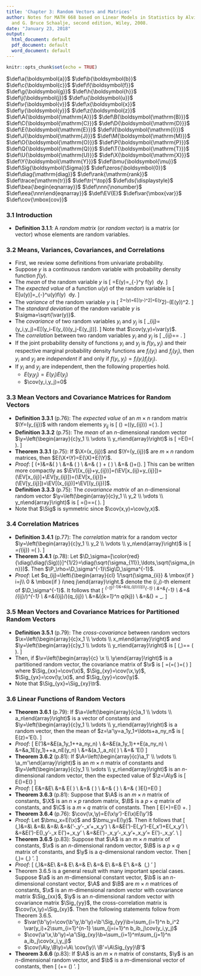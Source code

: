 ```yaml
---
title: 'Chapter 3: Random Vectors and Matrices'
author: Notes for MATH 668 based on Linear Models in Statistics by Alvin C. Rencher
  and G. Bruce Schaalje, second edition, Wiley, 2008.
date: "January 23, 2018"
output:
  html_document: default
  pdf_document: default
  word_document: default
---
```

```r
knitr::opts_chunk$set(echo = TRUE)
```

$\def\a{\boldsymbol{a}}$
$\def\b{\boldsymbol{b}}$
$\def\c{\boldsymbol{c}}$
$\def\f{\boldsymbol{f}}$
$\def\g{\boldsymbol{g}}$
$\def\h{\boldsymbol{h}}$
$\def\j{\boldsymbol{j}}$
$\def\u{\boldsymbol{u}}$
$\def\v{\boldsymbol{v}}$
$\def\x{\boldsymbol{x}}$
$\def\y{\boldsymbol{y}}$
$\def\z{\boldsymbol{z}}$
$\def\A{\boldsymbol{\mathrm{A}}}$
$\def\B{\boldsymbol{\mathrm{B}}}$
$\def\C{\boldsymbol{\mathrm{C}}}$
$\def\D{\boldsymbol{\mathrm{D}}}$
$\def\E{\boldsymbol{\mathrm{E}}}$
$\def\I{\boldsymbol{\mathrm{I}}}$
$\def\J{\boldsymbol{\mathrm{J}}}$
$\def\M{\boldsymbol{\mathrm{M}}}$
$\def\O{\boldsymbol{\mathrm{O}}}$
$\def\P{\boldsymbol{\mathrm{P}}}$
$\def\Q{\boldsymbol{\mathrm{Q}}}$
$\def\T{\boldsymbol{\mathrm{T}}}$
$\def\U{\boldsymbol{\mathrm{U}}}$
$\def\X{\boldsymbol{\mathrm{X}}}$
$\def\Y{\boldsymbol{\mathrm{Y}}}$
$\def\bmu{\boldsymbol{\mu}}$
$\def\Sig{\boldsymbol{\Sigma}}$
$\def\zeros{\boldsymbol{0}}$
$\def\diag{\mathrm{diag}}$
$\def\rank{\mathrm{rank}}$
$\def\trace{\mathrm{tr}}$
$\def\tr{^\top}$
$\def\ds{\displaystyle}$
$\def\bea{\begin{eqnarray}}$
$\def\nnn{\nonumber}$
$\def\eea{\nnn\end{eqnarray}}$
$\def\EV{E}$
$\def\var{\mbox{var}}$
$\def\cov{\mbox{cov}}$

### 3.1 Introduction
- **Definition 3.1.1**: A *random matrix* (or *random vector*) is a matrix (or vector) whose elements are random variables.

### 3.2 Means, Variances, Covariances, and Correlations
- First, we review some definitions from univariate probability.
- Suppose $y$ is a continuous random variable with probability density function $f(y)$.
- The *mean* of the random variable $y$ is 
\[
\mu=E(y)=\int_{-\infty}^\infty y f(y) \ dy.
\]
- The *expected value* of a function $u(y)$ of the random variable is 
\[
E[u(y)]=\int_{-\infty}^\infty u(y)f(y) \ dy.
\]
- The *variance* of the random variable $y$ is
\[
\sigma^2=\var(y)=E[(y-\mu)^2]=E(y^2)-(E(y))^2.
\]
- The *standard deviation* of the random variable $y$ is $\sigma=\sqrt{\var(y)}$.
- The *covariance* of two random variables $y_i$ and $y_j$ is
\[
\sigma_{ij}=\cov(y_i,y_j)=E[(y_i-E(y_i))(y_j-E(y_j))].
\]
Note that $\cov(y,y)=\var(y)$.
- The *correlation* between two random variables $y_i$ and $y_j$ is
\[
\rho_{ij}=\frac{\cov(y_i,y_j)}{\sqrt{\var(y_i)}\sqrt{\var(y_j)}}=\frac{\sigma_{ij}}{\sqrt{\sigma_{ii}\sigma_{jj}}} .
\]
- If the joint probability density of functions $y_i$ and $y_j$ is $f(y_i,y_j)$ and their respective  marginal probability density functions are $f_i(y_i)$ and $f_j(y_j)$, then $y_i$ and $y_j$ are *independent* if and only if $f(y_i,y_j)=f_i(y_i)f_j(y_j)$.
- If $y_i$ and $y_j$ are independent, then the following properties hold.
    + $E(y_i y_j)=E(y_i)E(y_j)$
    + $\cov(y_i,y_j)=0$

### 3.3 Mean Vectors and Covariance Matrices for Random Vectors
- **Definition 3.3.1** (p.76): The *expected value* of an $m \times n$ random matrix $\Y=(y_{ij})$ with random elements $y_{ij}$ is 
\[ 
\EV\left(\Y\right)
=\left(\EV\left(y_{ij}\right)\right)
=\left(\begin{array}{ccc}
\EV(y_{11}) & \cdots & \EV(y_{1n}) \\
\vdots & \ddots & \vdots \\
\EV(y_{m1}) & \cdots & \EV(y_{mn}) \\
\end{array}\right).
\]
- **Definition 3.3.2** (p.75): The *mean* of an $n$-dimensional random vector $\y=\left(\begin{array}{c}y_1 \\ \vdots \\ y_n\end{array}\right)$ is 
\[
\bmu=E(\y)=\left(\begin{array}{c}E(y_1) \\ \vdots \\ E(y_n)\end{array}\right).
\]
- **Theorem 3.3.1** (p.75): If $\X=(x_{ij})$ and $\Y=(y_{ij})$ are $m\times n$ random matrices, then
$E(\X+\Y)=E(\X)+E(\Y)$.
- *Proof*: 
\[ 
\bea
\nnn \EV(\X+\Y)&=&\left(\begin{array}{ccc}
\EV(x_{11}+y_{11}) & \cdots & \EV(x_{1n}+y_{1n}) \\
\vdots & \ddots & \vdots \\
\EV(x_{m1}+y_{m1}) & \cdots & \EV(x_{mn}+y_{mn}) \\
\end{array}\right) \\
\nnn &=& \left(\begin{array}{ccc}
\EV(x_{11})+\EV(y_{11}) & \cdots & \EV(x_{1n})+\EV(y_{1n}) \\
\vdots & \ddots & \vdots \\
\EV(x_{m1})+\EV(y_{m1}) & \cdots & \EV(x_{mn})+\EV(y_{mn}) \\
\end{array}\right) \\
\nnn &=& \left(\begin{array}{ccc}
\EV(x_{11}) & \cdots & \EV(x_{1n}) \\
\vdots & \ddots & \vdots \\
\EV(x_{m1}) & \cdots & \EV(x_{mn}) \\
\end{array}\right) +
\left(\begin{array}{ccc}
\EV(y_{11}) & \cdots & \EV(y_{1n}) \\
\vdots & \ddots & \vdots \\
\EV(y_{m1}) & \cdots & \EV(y_{mn}) \\
\end{array}\right) \\
\nnn &=& \EV(\X)+\EV(\Y).
\eea
\]
This can be written more compactly as $\EV[(x_{ij}+y_{ij})]=(\EV[x_{ij}+y_{ij}])=(\EV[x_{ij}]+\EV[y_{ij}])=(\EV[x_{ij}])+(\EV[y_{ij}])=\EV[(x_{ij})]+\EV[(y_{ij})]$.
- **Definition 3.3.3** (p.75): The *covariance matrix* of an $n$-dimensional random vector $\y=\left(\begin{array}{c}y_1 \\ y_2 \\ \vdots \\ y_n\end{array}\right)$ is
\[
\Sig=\cov\left(\y\right)=\EV\left[(\y-\EV(\y))(\y-\EV(\y))'\right] 
=\left(\begin{array}{cccc}
\var(y_1) & \cov(y_1,y_2) & \cdots & \cov(y_1,y_n) \\
\cov(y_2,y_1) & \var(y_2) & \cdots & \cov(y_2,y_n) \\
\vdots & \vdots & \ddots & \vdots \\
\cov(y_n,y_1) & \cov(y_n,y_2) & \cdots & \var(y_n) 
\end{array}\right).
\]
- Note that $\Sig$ is symmetric since $\cov(x,y)=\cov(y,x)$.

### 3.4 Correlation Matrices
- **Definition 3.4.1** (p.77): The *correlation* matrix for a random vector $\y=\left(\begin{array}{c}y_1 \\ y_2 \\ \vdots \\ y_n\end{array}\right)$ is 
\[
\P_\rho=(\rho_{ij})
=\left(\begin{array}{cccc}
1 & \rho_{12} & \cdots & \rho_{1n} \\
\rho_{21} & 1 & \cdots & \rho_{2n} \\
\vdots & \vdots & \ddots & \vdots \\
\rho_{n1} & \rho_{n2} & \cdots & 1 
\end{array}\right).
\]
- **Theorem 3.4.1** (p.78): Let $\D_\sigma=[\color{red}{\diag(\diag(\Sig))}]^{1/2}=\diag(\sqrt{\sigma_{11}},\ldots,\sqrt{\sigma_{nn}})$.
Then $\P_\rho=\D_\sigma^{-1}\Sig\D_\sigma^{-1}$.
- *Proof*: Let $q_{ij}=\left\{\begin{array}{cl} 1/\sqrt{\sigma_{ii}} & \mbox{if } i=j\\ 0 & \mbox{if } i\neq j\end{array}\right.$ denote the $(i,j)$-th element of $\D_\sigma^{-1}$.  It follows that
\[
\bea
\nnn \D_\sigma^{-1}\Sig\D_\sigma^{-1}&=&(q_{ij})(\sigma_{ij})\D_\sigma^{-1} \\
\nnn &=&\color{red}{\left(\sum_{k=1}^n q_{ik}\sigma_{kj}\right)}\D_\sigma^{-1} \\
\nnn &=&(\sigma_{ij}/\sqrt{\sigma_{ii}})\D_\sigma^{-1} \\
\nnn &=&(\sigma_{ij}/\sqrt{\sigma_{ii}})(q_{ij}) \\
\nnn &=&\left(\sum_{k=1}^n \frac{\sigma_{ik}}{\sqrt{\sigma_{ii}}}q_{kj}\right) \\
\nnn &=&\left(\frac{\sigma_{ij}}{\sqrt{\sigma_{ii}}\sqrt{\sigma_{jj}}}\right) = \P_\rho. 
\eea
\]

### 3.5 Mean Vectors and Covariance Matrices for Partitioned Random Vectors
- **Definition 3.5.1** (p.79): The *cross-covariance* between random vectors $\x=\left(\begin{array}{c}x_1 \\ \vdots \\ x_m\end{array}\right)$ and $\y=\left(\begin{array}{c}y_1 \\ \vdots \\ y_n\end{array}\right)$ is
\[
\cov(\x,\y)=\EV\left[\left(\x-\EV(\x)\right)\left(\y-\EV(\y)\right)'\right] 
= \left(\begin{array}{ccc}
\cov(x_1,y_1) & \cdots & \cov(x_1,y_n) \\
\vdots & \ddots & \vdots \\
\cov(x_m,y_1) & \cdots & \cov(x_m,y_n) 
\end{array}
\right).
\]
- Then, if $\v=\left(\begin{array}{c} \x \\ \y\end{array}\right)$ is a partitioned random vector, the covariance matrix of $\v$ is
\[
\Sig=\cov(\v)=\cov\left(\begin{array}{c} \x \\ \y\end{array}\right)=\left(\begin{array}{cc}\Sig_{xx} & \Sig_{xy} \\ \Sig_{yx} & \Sig_{yy}\end{array}\right)
\]
where $\Sig_{xx}=\cov(\x)$, $\Sig_{xy}=\cov(\x,\y)$, $\Sig_{yx}=\cov(\y,\x)$, and $\Sig_{yy}=\cov(\y)$.  
- Note that $\Sig_{yx}=\Sig_{xy}\tr$.

### 3.6 Linear Functions of Random Vectors
- **Theorem 3.6.1** (p.79): If $\a=\left(\begin{array}{c}a_1 \\ \vdots \\ a_n\end{array}\right)$ is a vector of constants and $\y=\left(\begin{array}{c}y_1 \\ \vdots \\ y_n\end{array}\right)$ is a random vector, then the mean of $z=\a'\y=a_1y_1+\ldots+a_ny_n$ is 
\[
E(z)=\a'E(\y).
\]
- *Proof*: 
\[
\bea
\nnn E(\a'\y)&=&E(a_1y_1+\ldots+a_ny_n) \\
\nnn &=&E(a_1y_1)+\ldots+E(a_ny_n) \\
\nnn &=&a_1E(y_1)+\ldots+a_nE(y_n) \\
\nnn &=&(a_1,\ldots,a_n)\left(\begin{array}{c} E(y_1) \\ \vdots \\ E(y_n)\end{array}\right) \\
\nnn &=& \a'E(\y)
\eea
\]
- **Theorem 3.6.2** (p.81): If $\A=\left(\begin{array}{c}\a_1' \\ \vdots \\ \a_m'\end{array}\right)$ is an $m \times n$ matrix of constants and $\y=\left(\begin{array}{c}y_1 \\ \vdots \\ y_n\end{array}\right)$ is an $n$-dimensional random vector, then the expected value of $\z=\A\y$ is
\[
E(\z)=\A E(\y)
\]
- *Proof*:
\[
\bea
\nnn E\left[\A\y\right]&=&E\left[\left(\begin{array}{c}\a_1' \\ \vdots \\ \a_m'\end{array}\right)\y\right] \\ 
\nnn &=& E\left(\begin{array}{c}\a_1'\y \\ \vdots \\ \a_m'\y\end{array}\right) \\
\nnn &=& \left(\begin{array}{c}E(\a_1'\y) \\ \vdots \\ E(\a_m'\y)\end{array}\right) \\
\nnn &=& \left(\begin{array}{c}\a_1'E(\y) \\ \vdots \\ \a_m'E(\y)\end{array}\right) \\
\nnn &=& \left(\begin{array}{c}\a_1'\\ \vdots \\ \a_m'\end{array}\right)E(\y)=\A E(\y)
\eea
\]
- **Theorem 3.6.3** (p.81): Suppose that $\A$ is an $m\times n$ matrix of constants, $\X$ is an $n\times p$ random matrix, $\B$ is a $p\times q$ matrix of constants, and $\C$ is a $m \times q$ matrix of constants.  Then 
\[
E(\A\X\B+\C)=\A E(\X) \B+\C.
\]
- **Theorem 3.6.4** (p.76): $\cov(\x,\y)=E(\x\y')-E(\x)E(\y')$
- *Proof*: Let $\bmu_x=E(\x)$ and $\bmu_y=E(\y)$. Then it follows that
\[
\bea
\nnn \cov(\x,\y)&=&\EV\left[(\x-\bmu_x)(\y-\bmu_y)'\right] \\
\nnn &=&\EV\left[(\x-\bmu_x)(\y'-\bmu_y')\right] \\
\nnn &=&\EV\left[\x(\y'-\bmu_y')-\bmu_x(\y'-\bmu')\right] \\
\nnn &=&\EV\left(\x\y'-\x\bmu_y'-\bmu_x\y'+\bmu_x\bmu_y'\right) \\
\nnn &=&E(\x\y')-E(\x\bmu_y')-E(\bmu_x\y')+E(\bmu_x\bmu_y') \\
\nnn &=&E(\x\y')-E(\x)\bmu_y'-\bmu_x E(\y')+\bmu_x\bmu_y' \\
\nnn &=&E(\x\y')-\bmu_x\bmu_y'-\bmu_x\bmu_y'+\bmu_x\bmu_y'= E(\x\y')-\bmu_x\bmu_y'. \\
\eea
\]
- **Theorem 3.6.5** (p.83): Suppose that $\A$ is an $m\times n$ matrix of constants, $\x$ is an $n$-dimensional random vector, $\B$ is a $p\times q$ matrix of constants, and $\y$ is a $q$-dimensional random vector.  Then 
\[
\cov(\A\x,\B\y)=\A\ \cov(\x,\y)\ \B'.
\]
- *Proof*: 
\[
\bea
\nnn \cov(\A\x,\B\y)&=&E\left[(\A\x-E(\A\x))(\B\y-E(\B\y))'\right]\\
\nnn &=& E\left[(\A\x-\A E(\x))(\B\y-\B E(\y))'\right]\\
\nnn &=& E\left[\A(\x-E(\x))(\B(\y-E(\y)))'\right]\\
\nnn &=& E\left[\A(\x-E(\x))(\y-E(\y))'\B'\right]\\
\nnn &=& \A E\left[(\x-E(\x))(\y-E(\y))'\right]\B'\\
\nnn &=& \A\ \cov(\x,\y)\ \B'
\eea
\]
- Theorem 3.6.5 is a general result with many important special cases.  Suppose $\a$ is an $m$-dimensional constant vector, $\b$ is an $n$-dimensional constant vector, $\A$ and $\B$ are $m\times n$ matrices of constants, $\x$ is an $m$-dimensional random vector with covariance matrix $\Sig_{xx}$, $\y$ is an $n$-dimensional random vector with covariance matrix $\Sig_{yy}$, the cross-correlation matrix is $\cov(\x,\y)=\Sig_{xy}$.  Then the following statements follow from Theorem 3.6.5.
    + $\var(\b'\y)=\cov(\b'\y,\b'\y)=\b'\Sig_{yy}\b=\sum_{i=1}^n b_i^2 \var(y_i)+2\sum_{i=1}^{n-1} \sum_{j=i+1}^n b_ib_j\cov(y_i,y_j)$
    + $\cov(\a'\x,\b'\y)=\a'\Sig_{xy}\b=\sum_{i=1}^m\sum_{j=1}^n a_ib_j\cov(x_i,y_j)$
    + $\cov(\A\y,\B\y)=\A\ \cov(\y)\ \B'=\A\Sig_{yy}\B'$
- **Theorem 3.6.6** (p.83): If $\A$ is an $m\times n$ matrix of constants, $\y$ is an $n$-dimensional random vector, and $\b$ is a $m$-dimensional vector of constants, then
\[
\cov(\A\y+\b)=\A\ \cov(\y)\ \A'.
\]